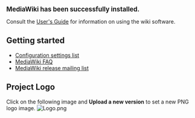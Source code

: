 <big>'''MediaWiki has been successfully installed.'''</big>

Consult the [http://meta.wikimedia.org/wiki/Help:Contents User's Guide] for information on using the wiki software.

== Getting started ==
* [http://www.mediawiki.org/wiki/Manual:Configuration_settings Configuration settings list]
* [http://www.mediawiki.org/wiki/Manual:FAQ MediaWiki FAQ]
* [http://lists.wikimedia.org/mailman/listinfo/mediawiki-announce MediaWiki release mailing list]

== Project Logo ==
Click on the following image and '''Upload a new version''' to set a new PNG logo image.
[[Image:Logo.png]]